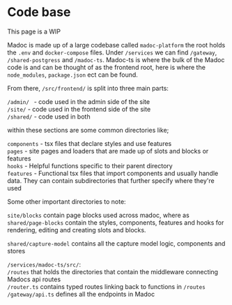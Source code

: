 
# Code base

<Callout emoji="🚧" type="warning"> This page is a WIP </Callout>

Madoc is made up of a large codebase called `madoc-platform` the root holds the `.env` and `docker-compose` files. Under `/services` we can find `/gateway`, `/shared-postgress` and `/madoc-ts`.
Madoc-ts is where the bulk of the Madoc code is and can be thought of as the frontend root, here is where the `node_modules`, `package.json` ect can be found.

From there, `/src/frontend/` is split into three main parts:

`/admin/ ` - code used in the admin side of the site \
`/site/` -   code used in the frontend side of the site \
`/shared/` - code used in both

within these sections are some common directories like;

`components` - tsx files that declare styles and use features  \
`pages` - site pages and loaders that are made up of slots and blocks or features \
`hooks` - Helpful functions specific to their parent directory \
`features` - Functional tsx files that import components and usually handle data. They can contain subdirectories that further specify where they're used

Some other important directories to note:

`site/blocks` contain page blocks used across madoc, where as `shared/page-blocks` contain the styles, components, features and hooks for rendering, editing and creating slots and blocks.

`shared/capture-model` contains all the capture model logic, components and stores

`/services/madoc-ts/src/`: \
`/routes` that holds the directories that contain the middleware connecting Madocs api routes \
`/router.ts` contains typed routes linking back to functions in `/routes` \
`/gateway/api.ts` defines all the endpoints in Madoc

